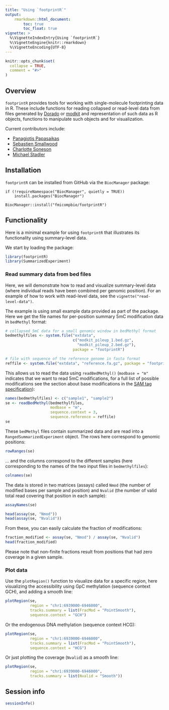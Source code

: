```yaml
---
title: "Using `footprintR`"
output:
    rmarkdown::html_document:
        toc: true
        toc_float: true
vignette: >
  %\VignetteIndexEntry{Using `footprintR`}
  %\VignetteEngine{knitr::rmarkdown}
  %\VignetteEncoding{UTF-8}
---
```


```r
knitr::opts_chunk$set(
  collapse = TRUE,
  comment = "#>"
)
```

## Overview

`footprintR` provides tools for working with single-molecule footprinting data
in R. These include functions for reading collapsed or read-level data from
files generated by [Dorado](https://github.com/nanoporetech/dorado)
or [modkit](https://nanoporetech.github.io/modkit) and representation of such
data as R objects, functions to manipulate such objects and for visualization.

Current contributors include:

- [Panagiotis Papasaikas](https://github.com/ppapasaikas)
- [Sebastien Smallwood](https://github.com/smalseba)
- [Charlotte Soneson](https://github.com/csoneson)
- [Michael Stadler](https://github.com/mbstadler)

## Installation

`footprintR` can be installed from GitHub via the 
`BiocManager` package:

```
if (!requireNamespace("BiocManager", quietly = TRUE))
    install.packages("BiocManager")

BiocManager::install("fmicompbio/footprintR")
```

## Functionality

Here is a minimal example for using `footprintR` that illustrates its
functionality using summary-level data.

We start by loading the package:

```r
library(footprintR)
library(SummarizedExperiment)
```

### Read summary data from bed files

Here, we will demonstrate how to read and visualize summary-level data
(where individual reads have been combined per genomic position). For
an example of how to work with read-level data, see the
`vignette("read-level-data")`.

The example is using small example data provided as part of the package. Here
we get the file names for per-position summary 5mC modification data in
`bedMethyl` format:

```r
# collapsed 5mC data for a small genomic window in bedMethyl format
bedmethylfiles <- system.file("extdata",
                              c("modkit_pileup_1.bed.gz",
                                "modkit_pileup_2.bed.gz"),
                              package = "footprintR")

# file with sequence of the reference genome in fasta format
reffile <- system.file("extdata", "reference.fa.gz", package = "footprintR")
```

This allows us to read the data using `readBedMethyl()` (`modbase = "m"`
indicates that we want to read 5mC modifications, for a full list of
possible modifications see the section about base modifications in the
[SAM tag specification](https://samtools.github.io/hts-specs/SAMtags.pdf)):

```r
names(bedmethylfiles) <- c("sample1", "sample2")
se <- readBedMethyl(bedmethylfiles,
                    modbase = "m",
                    sequence.context = 3,
                    sequence.reference = reffile)
se
```
These `bedMethyl` files contain summarized data and are read into a
`RangedSummarizedExperiment` object. The rows here correspond to genomic
positions:

```r
rowRanges(se)
```
... and the columns correspond to the different samples (here corresponding
to the names of the two input files in `bedmethylfiles`):

```r
colnames(se)
```

The data is stored in two matrices (assays) called `Nmod` (the number of
modified bases per sample and position) and `Nvalid` (the number of valid
total read covering that position in each sample):

```r
assayNames(se)

head(assay(se, "Nmod"))
head(assay(se, "Nvalid"))
```
From these, you can easily calculate the fraction of modifications:

```r
fraction_modified <- assay(se, "Nmod") / assay(se, "Nvalid")
head(fraction_modified)
```
Please note that non-finite fractions result from positions that had
zero coverage in a given sample.

### Plot data

Use the `plotRegion()` function to visualize data for a specific region,
here visualizing the accessibility using GpC methylation (sequence context GCH),
and adding a smooth line:

```r
plotRegion(se,
           region = "chr1:6939000-6946000",
           tracks.summary = list(FracMod = "PointSmooth"),
           sequence.context = "GCH")
```

Or the endogenous DNA methylation (sequence context HCG):

```r
plotRegion(se,
           region = "chr1:6939000-6946000",
           tracks.summary = list(FracMod = "PointSmooth"),
           sequence.context = "HCG")
```

Or just plotting the coverage (`Nvalid`) as a smooth line:

```r
plotRegion(se,
           region = "chr1:6939000-6946000",
           tracks.summary = list(Nvalid = "Smooth"))
```

## Session info

```r
sessionInfo()
```

